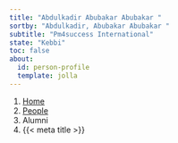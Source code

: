 ```yaml
---
title: "Abdulkadir Abubakar Abubakar "
sortby: "Abdulkadir, Abubakar Abubakar "
subtitle: "Pm4success International"
state: "Kebbi"
toc: false
about:
  id: person-profile
  template: jolla
---
```


```{=html}
<nav aria-label="breadcrumb">
  <ol class="breadcrumb">
    <li class="breadcrumb-item"><a href="../../index.html">Home</a></li>
    <li class="breadcrumb-item"><a href="../../people.html">People</a></li>
    <li class="breadcrumb-item active">Alumni</li>
    <li class="breadcrumb-item active" aria-current="page">{{< meta title >}}</li>
  </ol>
</nav>
```

 <!-- :::{#person-profile}
## Semesters
#- Fall 2020, *Research Assistant*
- Spring 2021, *Research Assistant*

## Education

**University of Kansas** | Lawrence, KS, USA<br />
Psychology Major
::: -->



